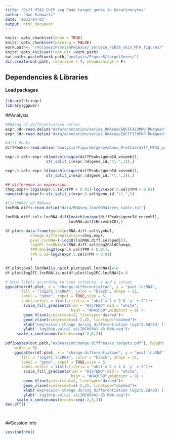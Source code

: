 ```yaml
---
title: "Diff MTA2 ChIP seq Peak target genes in Keratinocytes"
author: "Uwe Schwartz"
date: '2023-04-03'
output: html_document
---
```


```r
knitr::opts_chunk$set(echo = TRUE)
knitr::opts_chunk$set(warning = FALSE)
work.path<- "/Volumes/PromisePegasus/_Service_/S036_skin_MTA_figures/"
knitr::opts_knit$set(root.dir =work.path)
out.path<-paste0(work.path,"analysis/Figure6/targetGenes/")
dir.create(out.path, recursive = T, showWarnings = F)
```
## Dependencies & Libraries

#### Load packages
```r
library(stringr)
library(ggpubr)

```


##Analysis 
```r
#RNAseq of differentiation series
expr.0d<-read.delim("data/annotation/series_RNAseq/ENCFF423MWU_RNAquantification_0d.tsv")
expr.5d<-read.delim("data/annotation/series_RNAseq/ENCFF379PNP_RNAquantification_5.5d.tsv")

#diff Peaks
diffPeaks<-read.delim("analysis/Figure6/genomeAnno_ProtCod/diff_MTA2_peak_table.tsv")

expr.0.sel<-expr.0d[match(unique(diffPeaks$geneId_ensembl),
                  str_split_i(expr.0d$gene_id,"\\.",1)),]

expr.5.sel<-expr.5d[match(unique(diffPeaks$geneId_ensembl),
                  str_split_i(expr.5d$gene_id,"\\.",1)),]

## difference in expression
chng.expr<-log2(expr.5.sel$TPM + 0.01)-log2(expr.0.sel$TPM + 0.01) 
names(chng.expr)<-str_split_i(expr.5.sel$gene_id,"\\.",1)

#linc00941 d3 RNAseq
lncRNA.diff<-read.delim("data/RNAseq_linc00941/res_table.txt")

lncRNA.diff.sel<-lncRNA.diff[match(unique(diffPeaks$geneId_ensembl),
                            lncRNA.diff$EnsemblID),]

df.plot<-data.frame(gene=lncRNA.diff.sel$symbol,
           change.differentiation=chng.expr,
           pval.lncRNA=(-log10(lncRNA.diff.sel$padj)),
           log2FC.lncRNA=lncRNA.diff.sel$log2FoldChange,
           TPM.0d=log2(expr.0.sel$TPM + 0.01),
           TPM.5.5d=log2(expr.5.sel$TPM + 0.01)   
           )

df.plot$pval.lncRNA[is.na(df.plot$pval.lncRNA)]<-0
df.plot$log2FC.lncRNA[is.na(df.plot$log2FC.lncRNA)]<-0

# Show labels according to some criteria: x and y values
ggscatter(df.plot, x = "change.differentiation", y = "pval.lncRNA",
       fill = "log2FC.lncRNA", color = "black", shape = 21,
       label = "gene", repel = TRUE,size = 5,
       label.select = list(criteria = "abs(`x`) > 2 & `y` > 2"))+
        scale_fill_gradient2(low = "#357EBD",mid = "white",
                             high = "#D43F39",midpoint = 0) +
        geom_hline(yintercept=2, linetype="dashed")+
        geom_vline(xintercept=c(-2,2), linetype="dashed")+
        xlab("expression change during differentiation log2(5.5d/0d) [TPM]")+
        ylab("-log10(p-value) siLINC00941 d3 RNA-seq")+
     scale_x_continuous(breaks=seq(-2,6,2))
    
pdf(paste0(out.path,"expressionChange_diffPeasks_targets.pdf"), height = 5,
    width = 5)
    ggscatter(df.plot, x = "change.differentiation", y = "pval.lncRNA",
       fill = "log2FC.lncRNA", color = "black", shape = 21,
       label = "gene", repel = TRUE,size = 5,
       label.select = list(criteria = "abs(`x`) > 2 & `y` > 2"))+
        scale_fill_gradient2(low = "#357EBD",mid = "white",
                             high = "#D43F39",midpoint = 0) +
        geom_hline(yintercept=2, linetype="dashed")+
        geom_vline(xintercept=c(-2,2), linetype="dashed")+
        xlab("expression change during differentiation log2(5.5d/0d) [TPM]")+
        ylab("-log10(p-value) siLINC00941 d3 RNA-seq")+
     scale_x_continuous(breaks=seq(-2,6,2))
dev.off()    




```




##Session info
```r
sessionInfo()
```

